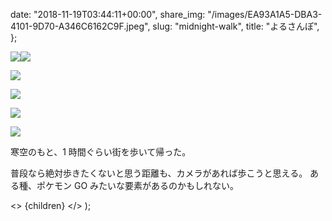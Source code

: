 
  date: "2018-11-19T03:44:11+00:00",
  share_img: "/images/EA93A1A5-DBA3-4101-9D70-A346C6162C9F.jpeg",
  slug: "midnight-walk",
  title: "よるさんぽ",
};

![](/images/AD35CD77-6249-4F20-A0DF-81676A306871.jpeg)![](/images/EA93A1A5-DBA3-4101-9D70-A346C6162C9F.jpeg)

![](/images/D7B54DDB-AAC5-4C9B-9AB5-A92934B831F0.jpeg)

![](/images/04767B77-245D-4530-B732-71EE7830A546.jpeg)

![](/images/FF81D408-1620-42D4-B8FE-D75BC292D204.jpeg)

![](/images/2256AFCF-0E90-4443-A6A3-711B27336460.jpeg)

寒空のもと、1 時間ぐらい街を歩いて帰った。

普段なら絶対歩きたくないと思う距離も、カメラがあれば歩こうと思える。
ある種、ポケモン GO みたいな要素があるのかもしれない。

  <>
    <Head>
      <title>{meta.Title} | 異郷好実</title>
    </Head>
    <PostLayout meta={meta}>{children}</PostLayout>
  </>
);
